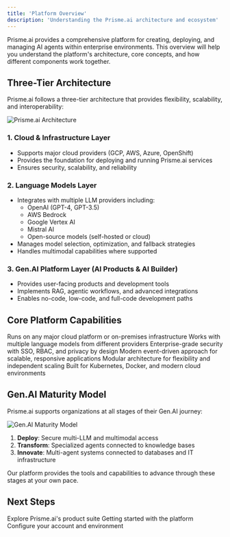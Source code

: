 ```yaml
---
title: 'Platform Overview'
description: 'Understanding the Prisme.ai architecture and ecosystem'
---
```


Prisme.ai provides a comprehensive platform for creating, deploying, and managing AI agents within enterprise environments. This overview will help you understand the platform's architecture, core concepts, and how different components work together.

## Three-Tier Architecture

Prisme.ai follows a three-tier architecture that provides flexibility, scalability, and interoperability:

<Frame>
  <img src="/images/architecture.png" alt="Prisme.ai Architecture" />
</Frame>

### 1. Cloud & Infrastructure Layer
- Supports major cloud providers (GCP, AWS, Azure, OpenShift)
- Provides the foundation for deploying and running Prisme.ai services
- Ensures security, scalability, and reliability

### 2. Language Models Layer
- Integrates with multiple LLM providers including:
  - OpenAI (GPT-4, GPT-3.5)
  - AWS Bedrock
  - Google Vertex AI
  - Mistral AI
  - Open-source models (self-hosted or cloud)
- Manages model selection, optimization, and fallback strategies
- Handles multimodal capabilities where supported

### 3. Gen.AI Platform Layer (AI Products & AI Builder)
- Provides user-facing products and development tools
- Implements RAG, agentic workflows, and advanced integrations
- Enables no-code, low-code, and full-code development paths

## Core Platform Capabilities

<CardGroup cols={2}>
  <Card title="Cloud Agnostic" icon="cloud">
    Runs on any major cloud platform or on-premises infrastructure
  </Card>
  <Card title="LLM Agnostic" icon="brain">
    Works with multiple language models from different providers
  </Card>
  <Card title="Enterprise Security" icon="shield-check">
    Enterprise-grade security with SSO, RBAC, and privacy by design
  </Card>
  <Card title="Event-Driven Architecture" icon="bolt">
    Modern event-driven approach for scalable, responsive applications
  </Card>
  <Card title="Microservices Oriented" icon="cubes">
    Modular architecture for flexibility and independent scaling
  </Card>
  <Card title="Cloud Native" icon="server">
    Built for Kubernetes, Docker, and modern cloud environments
  </Card>
</CardGroup>

## Gen.AI Maturity Model

Prisme.ai supports organizations at all stages of their Gen.AI journey:

<Frame>
  <img src="/images/maturity.png" alt="Gen.AI Maturity Model" />
</Frame>

1. **Deploy**: Secure multi-LLM and multimodal access
2. **Transform**: Specialized agents connected to knowledge bases
3. **Innovate**: Multi-agent systems connected to databases and IT infrastructure

Our platform provides the tools and capabilities to advance through these stages at your own pace.

## Next Steps

<CardGroup cols={3}>
  <Card title="Products & Capabilities" icon="puzzle-piece" href="../products/ai-securechat/overview">
    Explore Prisme.ai's product suite
  </Card>
  <Card title="First Steps Guide" icon="person-walking" href="../first-steps">
    Getting started with the platform
  </Card>
  <Card title="Account Setup" icon="user-gear" href="../account-setup">
    Configure your account and environment
  </Card>
</CardGroup>